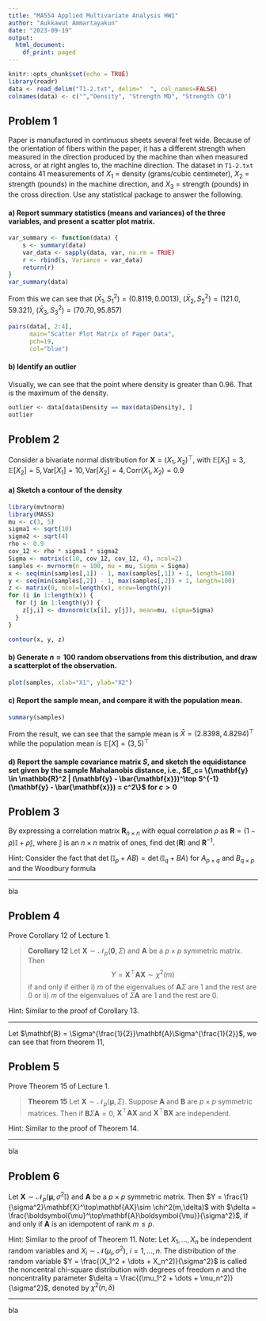 ```yaml
---
title: "MA554 Applied Multivariate Analysis HW1"
author: "Aukkawut Ammartayakun"
date: "2023-09-19"
output:
  html_document:
    df_print: paged
---
```


```r
knitr::opts_chunk$set(echo = TRUE)
library(readr)
data <- read_delim("T1-2.txt", delim="  ", col_names=FALSE)
colnames(data) <- c("","Density", "Strength MD", "Strength CD")
```

## Problem 1

Paper is manufactured in continuous sheets several feet wide. Because of the orientation of fibers within the paper, it has a different strength when measured in the direction produced by the machine than when measured across, or at right angles to, the machine direction. The dataset in `T1-2.txt` contains 41 measurements of $X_1$ = density (grams/cubic centimeter), $X_2$ = strength (pounds) in the machine direction, and $X_3$ = strength (pounds) in the cross direction. Use any statistical package to answer the following.

#### a) Report summary statistics (means and variances) of the three variables, and present a scatter plot matrix.

```r
var_summary <- function(data) {
    s <- summary(data)
    var_data <- sapply(data, var, na.rm = TRUE)
    r <- rbind(s, Variance = var_data)
    return(r)
}
var_summary(data)
```

From this we can see that $(\bar{X}_1, S^2_{1}) = (0.8119, 0.0013)$, $(\bar{X}_2, S^2_{2}) = (121.0, 59.321)$, $(\bar{X}_3, S^2_{3}) = (70.70, 95.857)$

```r
pairs(data[, 2:4], 
      main="Scatter Plot Matrix of Paper Data", 
      pch=19, 
      col="blue")
```

#### b) Identify an outlier

Visually, we can see that the point where density is greater than $0.96$. That is the maximum of the density. 
```r
outlier <- data[data$Density == max(data$Density), ]
outlier
```
## Problem 2

Consider a bivariate normal distribution for $\mathbf{X} = (X_1,X_2)^\top$, with $\mathbb{E}\left[X_1\right] = 3, \mathbb{E}\left[X_2\right] = 5, \text{Var}\left[X_{1}\right] = 10, \text{Var}\left[X_2\right] = 4, \text{Corr}\left(X_1,X_2\right) = 0.9$

#### a) Sketch a contour of the density
```r
library(mvtnorm)
library(MASS)
mu <- c(3, 5)
sigma1 <- sqrt(10)
sigma2 <- sqrt(4)
rho <- 0.9
cov_12 <- rho * sigma1 * sigma2
Sigma <- matrix(c(10, cov_12, cov_12, 4), ncol=2)
samples <- mvrnorm(n = 100, mu = mu, Sigma = Sigma)
x <- seq(min(samples[,1]) - 1, max(samples[,1]) + 1, length=100)
y <- seq(min(samples[,2]) - 1, max(samples[,2]) + 1, length=100)
z <- matrix(0, ncol=length(x), nrow=length(y))
for (i in 1:length(x)) {
  for (j in 1:length(y)) {
    z[j,i] <- dmvnorm(c(x[i], y[j]), mean=mu, sigma=Sigma)
  }
}

contour(x, y, z)
```

#### b) Generate $n = 100$ random observations from this distribution, and draw a scatterplot of the observation.

```r
plot(samples, xlab="X1", ylab="X2")
```

#### c) Report the sample mean, and compare it with the population mean.
```r
summary(samples)
```
From the result, we can see that the sample mean is $\bar{X} = (2.8398,4.8294)^{\top}$ while the population mean is $\mathbb{E}[X] = (3,5)^\top$

#### d) Report the sample covariance matrix $S$, and sketch the equidistance set given by the sample Mahalanobis distance, i.e., $E_c= \{\mathbf{y} \in \mathbb{R}^2 | (\mathbf{y} - \bar{\mathbf{x}})^\top S^{-1}  (\mathbf{y} - \bar{\mathbf{x}}) = c^2\}$ for $c>0$

## Problem 3

By expressing a correlation matrix $\mathbf{R}_{n\times n}$ with equal correlation $\rho$ as $\mathbf{R} = (1-\rho)\mathbb{I} + \rho \mathbb{J}$, where $\mathbb{J}$ is an $n\times n$ matrix of ones, find $\det(\mathbf{R})$ and $\mathbf{R}^{-1}$.

Hint: Consider the fact that $\det\left(\mathbb{I}_p + AB\right) = \det\left(\mathbb{I}_q + BA\right)$ for $A_{p\times q}$ and $B_{q\times p}$ and the Woodbury formula

*** 

bla

## Problem 4

Prove Corollary 12 of Lecture 1.

>**Corollary 12** Let $\mathbf{X}\sim \mathcal{N}_p(\mathbf{0},\Sigma)$ and  $\mathbf{A}$ be a $p\times p$ symmetric matrix. Then
$$Y  = \mathbf{X}^\top \mathbf{A}\mathbf{X} \sim \chi^2(m)$$
if and only if either i) $m$ of the eigenvalues of $\mathbf{A}\Sigma$ are $1$ and the rest are $0$ or ii) $m$ of the eigenvalues of $\Sigma\mathbf{A}$ are $1$ and the rest are $0$.

Hint: Similar to the proof of Corollary 13.

*** 

Let $\mathbf{B} = \Sigma^{\frac{1}{2}}\mathbf{A}\Sigma^{\frac{1}{2}}$, we can see that from theorem 11,

## Problem 5

Prove Theorem 15 of Lecture 1. 

>**Theorem 15** Let $\mathbf{X}\sim \mathcal{N}_p (\boldsymbol{\mu}, \Sigma)$. Suppose $\mathbf{A}$ and $\mathbf{B}$ are $p\times p$ symmetric matrices. Then if $\mathbf{B}\Sigma \mathbf{A} = 0$, $\mathbf{X}^\top \mathbf{A} \mathbf{X}$ and $\mathbf{X}^\top\mathbf{B}\mathbf{X}$ are independent.

Hint: Similar to the proof of Theorem 14.

*** 

bla

## Problem 6

Let $\mathbf{X}\sim \mathcal{N}_p(\boldsymbol{\mu},\sigma^2\mathbb{I})$ and $\mathbf{A}$ be a $p\times p$ symmetric matrix. Then $Y = \frac{1}{\sigma^2}\mathbf{X}^\top\mathbf{AX}\sim \chi^2(m,\delta)$ with $\delta = \frac{\boldsymbol{\mu}^\top\mathbf{A}\boldsymbol{\mu}}{\sigma^2}$, if and only if $\mathbf{A}$ is an idempotent of rank $m\leq p$.

Hint: Similar to the proof of Theorem 11. Note: Let $X_1, \dots, X_n$ be independent random variables and $X_i \sim \mathcal{N}(\mu_i, \sigma^2)$, $i = 1, \dots, n$. The distribution of the random variable $Y = \frac{(X_1^2 + \dots + X_n^2)}{\sigma^2}$ is called the noncentral chi-square distribution with degrees of freedom $n$ and the noncentrality parameter $\delta = \frac{(\mu_1^2 + \dots + \mu_n^2)}{\sigma^2}$, denoted by $\chi^2(n,\delta)$

***

bla
